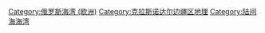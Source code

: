 [[Category:俄罗斯海湾_(欧洲)|Category:俄罗斯海湾 (欧洲)]]
[[Category:克拉斯诺达尔边疆区地理|Category:克拉斯诺达尔边疆区地理]]
[[Category:陆间海海湾|Category:陆间海海湾]]